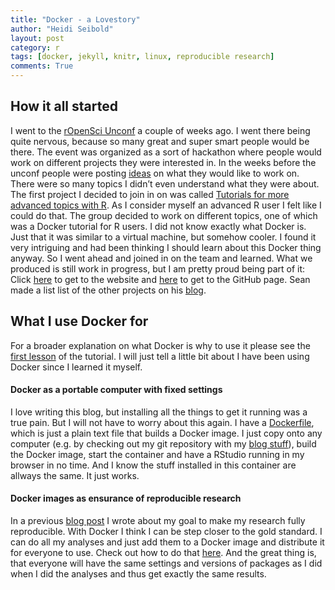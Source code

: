 ```yaml
---
title: "Docker - a Lovestory"
author: "Heidi Seibold"
layout: post
category: r
tags: [docker, jekyll, knitr, linux, reproducible research]
comments: True
---
```


## How it all started

I went to the [rOpenSci Unconf](http://unconf16.ropensci.org/) a couple of weeks ago.
I went there being quite nervous, because so many great and super smart people would be there. 
The event was organized as a sort of hackathon where people would work on different projects
they were interested in. In the weeks before the unconf people were posting
[ideas](https://github.com/ropensci/unconf16/issues) on what they would like to work on. There
were so many topics I didn't even understand what they were about. The first project I decided
to join in on was called 
[Tutorials for more advanced topics with R](https://github.com/ropensci/unconf16/issues/35).
As I consider myself an advanced R user I felt like I could do that. The group decided to 
work on different topics, one of which was a Docker tutorial for R users. I did not know 
exactly what Docker is. Just that it was similar to a virtual machine, but somehow cooler.
I found it very intriguing and had been thinking I should learn about this Docker thing
anyway. So I went ahead and joined in on the team and learned. What we produced is still
work in progress, but I am pretty proud being part of it:
Click [here](http://ropenscilabs.github.io/r-docker-tutorial/) to get to the website and
[here](https://github.com/ropenscilabs/r-docker-tutorial) to get to the GitHub page. 
Sean made a list list of the other projects on his [blog](http://seankross.com/notes/runconf16/).

## What I use Docker for
For a broader explanation on what Docker is why to use it please see the 
[first lesson](http://ropenscilabs.github.io/r-docker-tutorial/01-what-and-why.html) of 
the tutorial. I will just tell a little bit about I have been using Docker since I learned
it myself. 

#### Docker as a portable computer with fixed settings
I love writing this blog, but installing all the things to get it running was a true pain.
But I will not have to worry about this again. I have a
[Dockerfile](https://github.com/HeidiSeibold/HeidiSeibold.github.io/tree/master/_build),
which is just a plain text file that builds a Docker image. I just copy onto any
computer (e.g. by checking out my git repository with my 
[blog stuff](https://github.com/HeidiSeibold/HeidiSeibold.github.io)), build the Docker 
image, start the container and have a RStudio running in my browser in no time. And I 
know the stuff installed in this container are allways the same. It just works.

#### Docker images as ensurance of reproducible research
In a previous [blog post](http://heidiseibold.github.io/r/2016/02/07/Reproducibility/) 
I wrote about my goal to make my research fully reproducible. With Docker I think I can
be step closer to the gold standard. I can do all my analyses and just add them to a
Docker image and distribute it for everyone to use. Check out how to do that 
[here](http://ropenscilabs.github.io/r-docker-tutorial/06-Sharing-all-your-analysis.html).
And the great thing is, that everyone will have the same settings and versions of 
packages as I did when I did the analyses and thus get exactly the same results.





